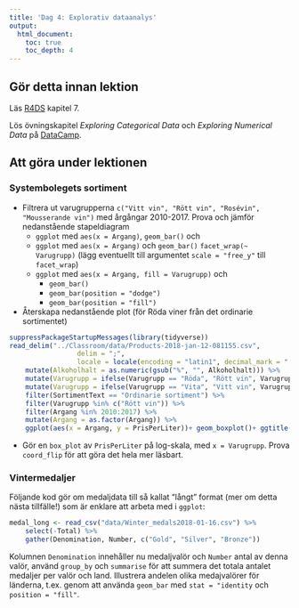 ```yaml
---
title: 'Dag 4: Explorativ dataanalys'
output:
  html_document:
    toc: true
    toc_depth: 4    
---
```


## Gör detta innan lektion

Läs [R4DS](http://r4ds.had.co.nz/) kapitel 7.

Lös övningskapitel *Exploring Categorical Data* och *Exploring Numerical Data* på [DataCamp](https://www.datacamp.com/groups/statistisk-databehandling-vt18/details).

## Att göra under lektionen


### Systembolegets sortiment

* Filtrera ut varugrupperna `c("Vitt vin", "Rött vin", "Rosévin", "Mousserande vin")` med årgångar 2010-2017. Prova och jämför nedanstående stapeldiagram
    * `ggplot` med `aes(x = Argang)`, `geom_bar()` och 
    * `ggplot` med `aes(x = Argang)` och `geom_bar()` `facet_wrap(~ Varugrupp)` (lägg eventuellt till argumentet `scale = "free_y"` till `facet_wrap`)
    * `ggplot` med `aes(x = Argang, fill = Varugrupp)` och
        * `geom_bar()`
        * `geom_bar(position = "dodge")`
        * `geom_bar(position = "fill")`


* Återskapa nedanstående plot (för Röda viner från det ordinarie sortimentet)
```r
suppressPackageStartupMessages(library(tidyverse))
read_delim("../Classroom/data/Products-2018-jan-12-081155.csv", 
                 delim = ";",
                 locale = locale(encoding = "latin1", decimal_mark = ".")) %>% 
    mutate(Alkoholhalt = as.numeric(gsub("%", "", Alkoholhalt))) %>% 
    mutate(Varugrupp = ifelse(Varugrupp == "Röda", "Rött vin", Varugrupp)) %>% 
    mutate(Varugrupp = ifelse(Varugrupp == "Vita", "Vitt vin", Varugrupp)) %>% 
    filter(SortimentText == "Ordinarie sortiment") %>% 
    filter(Varugrupp %in% c("Rött vin")) %>% 
    filter(Argang %in% 2010:2017) %>% 
    mutate(Argang = as.factor(Argang)) %>% 
    ggplot(aes(x = Argang, y = PrisPerLiter))+ geom_boxplot()+ ggtitle("Röda viner")
```

* Gör en `box_plot` av `PrisPerLiter` på log-skala, med `x = Varugrupp`. Prova `coord_flip` för att göra det hela mer läsbart.


### Vintermedaljer

Följande kod gör om medaljdata till så kallat "långt" format (mer om detta nästa tillfälle!) som är enklare att arbeta med i `ggplot`:
```r
medal_long <- read_csv("data/Winter_medals2018-01-16.csv") %>% 
    select(-Total) %>% 
    gather(Denomination, Number, c("Gold", "Silver", "Bronze"))
```
Kolumnen `Denomination` innehåller nu medaljvalör och `Number` antal av denna valör, använd `group_by` och `summarise` för att summera det totala antalet medaljer per valör och land. Illustrera andelen olika medajvalörer för länderna, t.ex. genom att använda `geom_bar` med `stat = "identity` och `position = "fill"`. 



